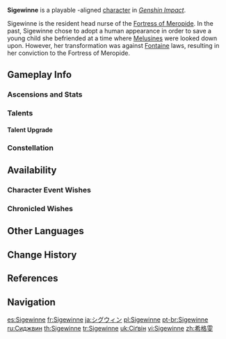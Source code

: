 {{CharacterTabs}}
{{About|the playable character|the [[Genius Invokation TCG]] Character Card|Sigewinne (Character Card)}}
{{Character Infobox
|group            = Melusine
|image            = <gallery>
Sigewinne Card.png|Card
Character Sigewinne Full Wish.png|Wish
Character Sigewinne Game.png|In-Game
</gallery>

|type             = Playable
|weapon           = Bow
|quality          = 5
|element          = Hydro
|arkhe            = Ousia

|name             = Sigewinne
|pronunciation    = {{w|Help:IPA/English|/ˈsiːʒwiːn/}} {{w|Help:Pronunciation respelling key|''SEEZH-ween''}}
|birthday         = March 30th
|constellation    = Nereides
|region           = Fontaine
|affiliation      = Fortress of Meropide
|dish             = Well-Balanced Meal
|namecard         = Sigewinne: Treatment
|obtain           = * [[Romaritime Meluserenity|Event Wish &mdash; Romaritime Meluserenity]]
|obtainType       = Event-Exclusive
|event_name       = Romaritime Meluserenity
|releaseDate      = 2024-06-25

|title            = Wondrous Dragonheir
|title2           = Melusine Head Nurse
|title3           = 

|voiceEN          = {{w|Sarah Anne Williams|Sarah Williams}}<ref name="The Final Feast desc">YouTube: [https://youtu.be/9SbgmM3mSps Overture Teaser: The Final Feast] (Video Description)</ref>
|voiceCN          = [https://baike.baidu.com/item/赵爽/53245853 Zhao Shuang ({{zh|赵爽}})]<ref>bilibili: [https://www.bilibili.com/video/BV1ss4y1k7CD {{zh|《原神》序曲PV&mdash;&mdash;「致终幕的欢宴」}}] (Video Description)</ref>
|voiceJP          = {{w|Hina Kino|Kino Hina ({{ja|木野日菜}})}}<ref>YouTube: [https://youtu.be/tILKOAdPuIo {{ja|【原神】序曲PV「フィナーレへの歓宴」}}] (Video Description)</ref>
|voiceKR          = [https://namu.wiki/w/김채린 Kim Chae-rin ({{ko|김채린}})]<ref>YouTube: [https://youtu.be/jJfxBACf2_o {{ko|1=원신 &vert; 서곡 PV-「종막을 향한 연회」}}] (Video Description)</ref>
}}
'''Sigewinne''' is a playable {{Color|Ousia}}-aligned {{Hydro}} [[character]] in ''[[Genshin Impact]]''.

Sigewinne is the resident head nurse of the [[Fortress of Meropide]]. In the past, Sigewinne chose to adopt a human appearance in order to save a young child she befriended at a time where [[Melusine]]s were looked down upon. However, her transformation was against [[Fontaine]] laws, resulting in her conviction to the Fortress of Meropide.

==Gameplay Info==
===Ascensions and Stats===
{{Character Ascensions and Stats}}

===Talents===
{{Talent Table}}

====Talent Upgrade====
{{Talent Upgrade}}

===Constellation===
{{Constellation Table}}

==Availability==
===Character Event Wishes===
{{Featured}}

===Chronicled Wishes===
{{Featured|chronicled=1}}

==Other Languages==
{{Other Languages|default_hidden=1
|en      = Sigewinne
|zhs     = 希格雯
|zhs_rm  = Xīgéwén
|zht     = 希格雯
|zht_rm  = Xīgéwén
|ja      = シグウィン
|ja_rm   = Shiguwin
|ko      = 시그윈
|es      = Sigewinne
|fr      = Sigewinne
|ru      = Сиджвин
|th      = Sigewinne
|vi      = Sigewinne
|de      = Sigewinne
|id      = Sigewinne
|pt      = Sigewinne
|tr      = Sigewinne
|it      = Sigewinne
}}

==Change History==
{{Change History|4.7|introduced=4.0}}

==References==
{{Reflist}}

==Navigation==
{{Character Navbox}}

[[es:Sigewinne]]
[[fr:Sigewinne]]
[[ja:シグウィン]]
[[pl:Sigewinne]]
[[pt-br:Sigewinne]]
[[ru:Сиджвин]]
[[th:Sigewinne]]
[[tr:Sigewinne]]
[[uk:Сіґвін]]
[[vi:Sigewinne]]
[[zh:希格雯]]